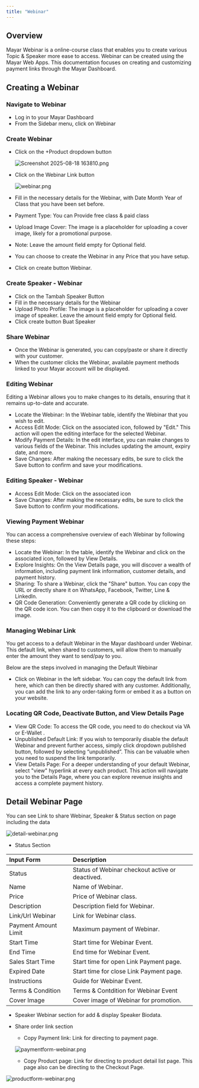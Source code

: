 ```yaml
---
title: "Webinar"
---
```


## Overview

Mayar Webinar is a online-course class that enables you to create various Topic & Speaker more ease to access. Webinar can be created using the Mayar Web Apps. This documentation focuses on creating and customizing payment links through the Mayar Dashboard.

## Creating a Webinar

### Navigate to Webinar

- Log in to your Mayar Dashboard
- From the Sidebar menu, click on Webinar

### Create Webinar

- Click on the \+Product dropdown button

  ![Screenshot 2025-08-18 163810.png](/images/Screenshot2025-08-18163810.png)
- Click on the Webinar Link button

  ![webinar.png](/images/webinar.png)
- Fill in the necessary details for the Webinar, with Date Month Year of Class that you have been set before.
- Payment Type: You can Provide free class & paid class
- Upload Image Cover: The image is a placeholder for uploading a cover image, likely for a promotional purpose.
- Note: Leave the amount field empty for Optional field.
- You can choose to create the Webinar in any Price that you have setup.
- Click on create button Webinar.

### Create Speaker - Webinar

- Click on the Tambah Speaker Button
- Fill in the necessary details for the Webinar
- Upload Photo Profile: The image is a placeholder for uploading a cover image of speaker. Leave the amount field empty for Optional field.
- Click create button Buat Speaker

### Share Webinar

- Once the Webinar is generated, you can copy/paste or share it directly with your customer.
- When the customer clicks the Webinar, available payment methods linked to your Mayar account will be displayed.

### Editing Webinar

Editing a Webinar allows you to make changes to its details, ensuring that it remains up-to-date and accurate.

- Locate the Webinar: In the Webinar table, identify the Webinar that you wish to edit.
- Access Edit Mode: Click on the associated icon, followed by "Edit." This action will open the editing interface for the selected Webinar.
- Modify Payment Details: In the edit interface, you can make changes to various fields of the Webinar. This includes updating the amount, expiry date, and more.
- Save Changes: After making the necessary edits, be sure to click the Save button to confirm and save your modifications.

### Editing Speaker - Webinar

- Access Edit Mode: Click on the associated icon
- Save Changes: After making the necessary edits, be sure to click the Save button to confirm your modifications.

### Viewing Payment Webinar

You can access a comprehensive overview of each Webinar by following these steps:

- Locate the Webinar: In the table, identify the Webinar and click on the associated icon, followed by View Details.
- Explore Insights: On the View Details page, you will discover a wealth of information, including payment link information, customer details, and payment history.
- Sharing: To share a Webinar, click the "Share" button. You can copy the URL or directly share it on WhatsApp, Facebook, Twitter, Line & LinkedIn.
- QR Code Generation: Conveniently generate a QR code by clicking on the QR code icon. You can then copy it to the clipboard or download the image.

### Managing Webinar Link

You get access to a default Webinar in the Mayar dashboard under Webinar. This default link, when shared to customers, will allow them to manually enter the amount they want to send/pay to you.

Below are the steps involved in managing the Default Webinar

- Click on Webinar in the left sidebar. You can copy the default link from here, which can then be directly shared with any customer. Additionally, you can add the link to any order-taking form or embed it as a button on your website.

### Locating QR Code, Deactivate Button, and View Details Page

- View QR Code: To access the QR code, you need to do checkout via VA or E-Wallet .
- Unpublished Default Link: If you wish to temporarily disable the default Webinar and prevent further access, simply click dropdown published button, followed by selecting “unpublished”. This can be valuable when you need to suspend the link temporarily.
- View Details Page: For a deeper understanding of your default Webinar, select "view" hyperlink at every each product. This action will navigate you to the Details Page, where you can explore revenue insights and access a complete payment history.

## Detail Webinar Page

You can see Link to share Webinar, Speaker & Status section on page including the data

![detail-webinar.png](/images/detail-webinar.png)

- Status Section

| **Input Form**       | **Description**                                 |
| :------------------- | :---------------------------------------------- |
| Status               | Status of Webinar checkout active or deactived. |
| Name                 | Name of Webinar.                                |
| Price                | Price of Webinar class.                         |
| Description          | Description field for Webinar.                  |
| Link/Url Webinar     | Link for Webinar class.                         |
| Payment Amount Limit | Maximum payment of Webinar.                     |
| Start Time           | Start time for Webinar Event.                   |
| End Time             | End time for Webinar Event.                     |
| Sales Start Time     | Start time for open Link Payment page.          |
| Expired Date         | Start time for close Link Payment page.         |
| Instructions         | Guide for Webinar Event.                        |
| Terms & Condition    | Terms & Contdition for Webinar Event            |
| Cover Image          | Cover image of Webinar for promotion.           |

- Speaker Webinar section for add & display Speaker Biodata.
- Share order link section
  - Copy Payment link: Link for directing to payment page.

  ![paymentform-webinar.png](/images/paymentform-webinar.png)
  - Copy Product page: Link for directing to product detail list page. This page also can be directing to the Checkout Page.

![productform-webinar.png](/images/productform-webinar.png)